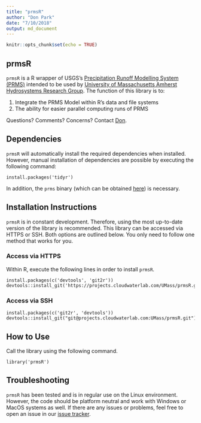 ```yaml
---
title: "prmsR"
author: "Don Park"
date: "7/10/2018"
output: md_document
---
```


```r
knitr::opts_chunk$set(echo = TRUE)
```

## prmsR

`prmsR` is a R wrapper of USGS's [Precipitation Runoff Modelling System (PRMS)](https://wwwbrr.cr.usgs.gov/projects/SW_MoWS/PRMS.html) intended to be used by [University of Massachusetts Amherst Hydrosystems Research Group](http://blogs.umass.edu/hydrosystems/).  The function of this library is to:

1. Integrate the PRMS Model within R's data and file systems
2. The ability for easier parallel computing runs of PRMS

Questions?  Comments?  Concerns?  Contact [Don](mailto:donpark@umass.edu). 

## Dependencies

`prmsR` will automatically install the required dependencies when installed.  However, manual installation of dependencies are possible by executing the following command:

```
install.packages('tidyr')
```

In addition, the `prms` binary (which can be obtained [here](https://www.usgs.gov/software/precipitation-runoff-modeling-system-prms-0)) is necessary.   

## Installation Instructions

`prmsR` is in constant development.  Therefore, using the most up-to-date version of the library is recommended.  This library can be accessed via HTTPS or SSH.  Both options are outlined below.  You only need to follow one method that works for you.  

### Access via HTTPS

Within R, execute the following lines in order to install `prmsR`.  

```
install.packages(c('devtools', 'git2r'))
devtools::install_git('https://projects.cloudwaterlab.com/UMass/prmsR.git')
```

### Access via SSH


```
install.packages(c('git2r', 'devtools'))
devtools::install_git("git@projects.cloudwaterlab.com:UMass/prmsR.git")
```


## How to Use

Call the library using the following command.

```
library('prmsR')
```

## Troubleshooting

`prmsR` has been tested and is in regular use on the Linux environment.  However, the code should be platform neutral and work with Windows or MacOS systems as well.  If there are any issues or problems, feel free to open an issue in our [issue tracker](https://projects.cloudwaterlab.com/UMass/prmsR/issues).  






